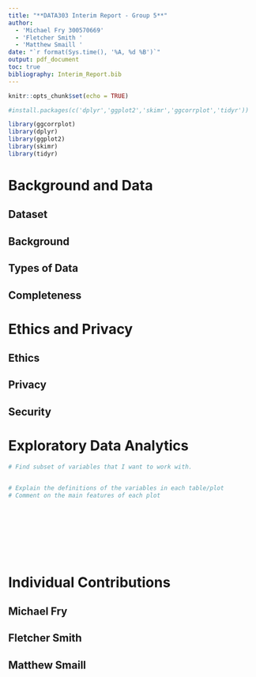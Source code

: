 ```yaml
---
title: "**DATA303 Interim Report - Group 5**"
author:
  - 'Michael Fry 300570669'
  - 'Fletcher Smith '
  - 'Matthew Smaill '
date: "`r format(Sys.time(), '%A, %d %B')`"
output: pdf_document
toc: true
bibliography: Interim_Report.bib
---
```


\newpage

```r
knitr::opts_chunk$set(echo = TRUE)

#install.packages(c('dplyr','ggplot2','skimr','ggcorrplot','tidyr'))

library(ggcorrplot)
library(dplyr)
library(ggplot2)
library(skimr)
library(tidyr)


```


# Background and Data

## Dataset 

## Background 

## Types of Data 

## Completeness 


\newpage

# Ethics and Privacy 

## Ethics 

## Privacy 

## Security 


\newpage

# Exploratory Data Analytics

```r
# Find subset of variables that I want to work with. 


# Explain the definitions of the variables in each table/plot
# Comment on the main features of each plot










```

\newpage

# Individual Contributions

## Michael Fry 

## Fletcher Smith 

## Matthew Smaill





